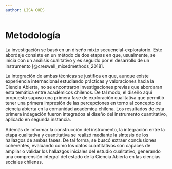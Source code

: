 ```yaml
---
author: LISA COES
---
```


# Metodología

La investigación se basó en un diseño mixto secuencial-exploratorio. Este abordaje consiste en un método de dos etapas en que, usualmente, se inicia con un análisis cualitativo y es seguido por el desarrollo de un instrumento [@creswell_mixedmethods_2018].

La integración de ambas técnicas se justifica en que, aunque existe experiencia internacional estudiando prácticas y valoraciones hacia la Ciencia Abierta, no se encontraron investigaciones previas que abordaran esta temática entre académicos chilenos. De tal modo, el diseño aquí propuesto supuso una primera fase de exploración cualitativa que permitió tener una primera impresión de las percepciones en torno al concepto de ciencia abierta en la comunidad académica chilena. Los resultados de esta primera indagación fueron integrados al diseño del instrumento cuantitativo, aplicado en segunda instancia. 

Además de informar la construcción del instrumento, la integración entre la etapa cualitativa y cuantitativa se realizó mediante la síntesis de los hallazgos de ambas fases. De tal forma, se buscó extraer conclusiones coherentes, evaluando como los datos cuantitativos son capaces de ampliar o validar los hallazgos iniciales del estudio cualitativo, generando una comprensión integral del estado de la Ciencia Abierta en las ciencias sociales chilenas. 


